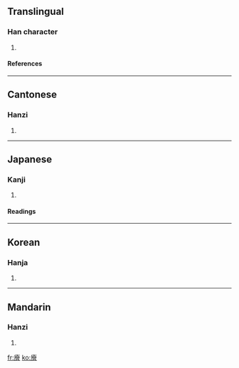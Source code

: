 ==Translingual==
===Han character===
{{Han char|rn=53|rad=广|as=13|sn=16|four=0026<sub>6</sub>|canj=戈人一日 (IOMA)}}
# {{defn|Han|sort=广13}}
====References====
{{Han ref|kx=0351.110|dkj=09505|dj=0664.130|hdz=20905.120|uh=5EE5|ud=24293|bh=E973|bd=59763}}
----
==Cantonese==
===Hanzi===
{{yue-hanzi|jyut=|y=kwui2}}
# {{defn|Cantonese}}
----
==Japanese==
===Kanji===
{{ja-kanji|grade=|rs=广13}}
# {{defn|Japanese}} 
====Readings====
{{ja-readings|on=[[かい]] (kai), [[け]] (ke)|kun=[[まぐさぐら]] (magusagura), [[くら]] (kura)}}
----
==Korean==
===Hanja===
{{ko-hanja|hangeul=괴|rv=goe|mr=koe}}
# {{defn|Korean}}
----
==Mandarin==
===Hanzi===
{{cmn-hanzi|pin=[[kuài]] ([[kuai4]])|wg=k'uai<sup>4</sup>}}
# {{defn|Mandarin}}

[[fr:廥]]
[[ko:廥]]